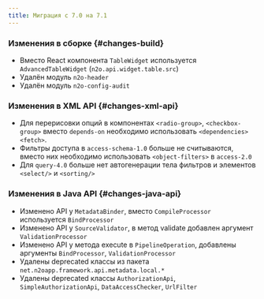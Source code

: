 ```yaml
---
title: Миграция с 7.0 на 7.1
---
```


### Изменения в сборке {#changes-build}

- Вместо React компонента `TableWidget` используется `AdvancedTableWidget` (`n2o.api.widget.table.src`)
- Удалён модуль `n2o-header`
- Удалён модуль `n2o-config-audit`

### Изменения в XML API {#changes-xml-api}

- Для перерисовки опций в компонентах `<radio-group>`, `<checkbox-group>` вместо `depends-on` необходимо использовать `<dependencies>` `<fetch>`.
- Фильтры доступа в `access-schema-1.0` больше не считываются, вместо них необходимо использовать `<object-filters>` в `access-2.0`
- Для `query-4.0` больше нет автогенерации тела фильтров и элементов `<select/>` и `<sorting/>`

### Изменения в Java API {#changes-java-api}

- Изменено API у `MetadataBinder`, вместо `CompileProcessor` используется `BindProcessor`
- Изменено API у `SourceValidator`, в метод validate добавлен аргумент `ValidationProcessor`
- Изменено API у метода execute в `PipelineOperation`, добавлены аргументы `BindProcessor`, `ValidationProcessor`
- Удалены deprecated классы из пакета `net.n2oapp.framework.api.metadata.local.*`
- Удалены deprecated классы `AuthorizationApi`, `SimpleAuthorizationApi`, `DataAccessChecker`, `UrlFilter`
